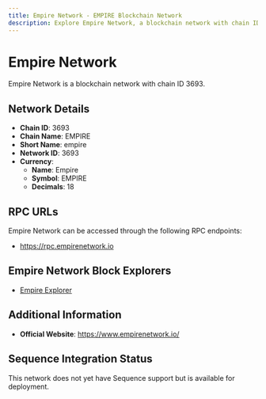 ```yaml
--- 
title: Empire Network - EMPIRE Blockchain Network
description: Explore Empire Network, a blockchain network with chain ID 3693. Learn about its native currency, Empire, and how to interact with the network.
---
```


# Empire Network

Empire Network is a blockchain network with chain ID 3693.

## Network Details

- **Chain ID**: 3693
- **Chain Name**: EMPIRE
- **Short Name**: empire
- **Network ID**: 3693
- **Currency**: 
  - **Name**: Empire
  - **Symbol**: EMPIRE
  - **Decimals**: 18

## RPC URLs

Empire Network can be accessed through the following RPC endpoints:

- https://rpc.empirenetwork.io

## Empire Network Block Explorers

- [Empire Explorer](https://explorer.empirenetwork.io)

## Additional Information

- **Official Website**: https://www.empirenetwork.io/

## Sequence Integration Status

This network does not yet have Sequence support but is available for deployment.
